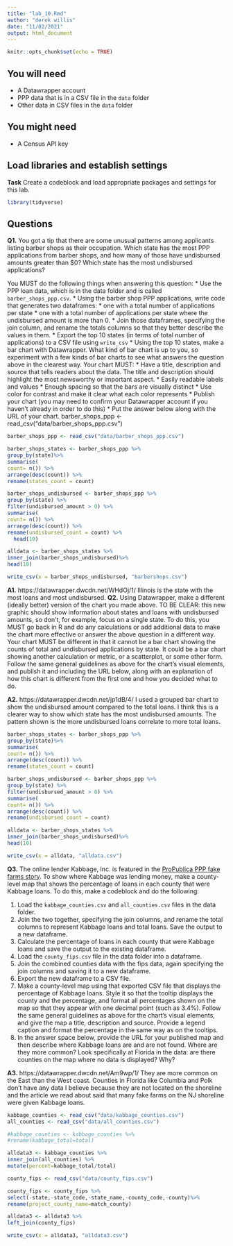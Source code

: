 ```yaml
---
title: "lab_10.Rmd"
author: "derek willis"
date: "11/02/2021"
output: html_document
---
```


```r
knitr::opts_chunk$set(echo = TRUE)
```

## You will need

* A Datawrapper account
* PPP data that is in a CSV file in the `data` folder
* Other data in CSV files in the `data` folder

## You might need

* A Census API key

## Load libraries and establish settings

**Task** Create a codeblock and load appropriate packages and settings for this lab.
```r
library(tidyverse)
```
## Questions

**Q1.** You got a tip that there are some unusual patterns among applicants listing barber shops as their occupation. Which state has the most PPP applications from barber shops, and how many of those have undisbursed amounts greater than $0? Which state has the most undisbursed applications?

You MUST do the following things when answering this question:
* Use the PPP loan data, which is in the data folder and is called `barber_shops_ppp.csv`.
* Using the barber shop PPP applications, write code that generates two dataframes:
  * one with a total number of applications per state
  * one with a total number of applications per state where the undisbursed amount is more than 0.
* Join those dataframes, specifying the join column, and rename the totals columns so that they better describe the values in them.
* Export the top 10 states (in terms of total number of applications) to a CSV file using `write_csv`
* Using the top 10 states, make a bar chart with Datawrapper. What kind of bar chart is up to you, so experiment with a few kinds of bar charts to see what answers the question above in the clearest way. Your chart MUST:
  * Have a title, description and source that tells readers about the data. The title and description should highlight the most newsworthy or important aspect.
  * Easily readable labels and values
  * Enough spacing so that the bars are visually distinct
  * Use color for contrast and make it clear what each color represents
* Publish your chart (you may need to confirm your Datawrapper account if you haven't already in order to do this)
* Put the answer below along with the URL of your chart.
barber_shops_ppp <- read_csv("data/barber_shops_ppp.csv")
```r
barber_shops_ppp <- read_csv("data/barber_shops_ppp.csv")
``` 

```r
barber_shops_states <- barber_shops_ppp %>%
group_by(state)%>%
summarise(
count= n()) %>%
arrange(desc(count)) %>%
rename(states_count = count) 

barber_shops_undisbursed <- barber_shops_ppp %>%
group_by(state) %>%
filter(undisbursed_amount > 0) %>%
summarise(
count= n()) %>%
arrange(desc(count)) %>%
rename(undisbursed_count = count) %>%
  head(10)

alldata <- barber_shops_states %>%
inner_join(barber_shops_undisbursed)%>%
head(10)

write_csv(x = barber_shops_undisbursed, "barbershops.csv")
```
**A1.**
https://datawrapper.dwcdn.net/WHdOj/1/ Illinois is the state with the most loans and most undisbursed. 
**Q2.** Using Datawrapper, make a different (ideally better) version of the chart you made above. TO BE CLEAR: this new graphic should show information about states and loans with undisbursed amounts, so don't, for example, focus on a single state. To do this, you MUST go back in R and do any calculations or add additional data to make the chart more effective or answer the above question in a different way. Your chart MUST be different in that it cannot be a bar chart showing the counts of total and undisbursed applications by state. It could be a bar chart showing another calculation or metric, or a scatterplot, or some other form. Follow the same general guidelines as above for the chart's visual elements, and publish it and including the URL below, along with an explanation of how this chart is different from the first one and how you decided what to do.

**A2.** https://datawrapper.dwcdn.net/jp1dB/4/ I used a grouped bar chart to show the undisbursed amount compared to the total loans. I think this is a clearer way to show which state has the most undisbursed amounts. The pattern shown is the more undisbursed loans correlate to more total loans. 
```r
barber_shops_states <- barber_shops_ppp %>%
group_by(state)%>%
summarise(
count= n()) %>%
arrange(desc(count)) %>%
rename(states_count = count) 

barber_shops_undisbursed <- barber_shops_ppp %>%
group_by(state) %>%
filter(undisbursed_amount > 0) %>%
summarise(
count= n()) %>%
arrange(desc(count)) %>%
rename(undisbursed_count = count) 

alldata <- barber_shops_states %>%
inner_join(barber_shops_undisbursed)%>%
head(10)

write_csv(x = alldata, "alldata.csv")
```

**Q3.** The online lender Kabbage, Inc. is featured in the [ProPublica PPP fake farms story](https://www.propublica.org/article/ppp-farms). To show where Kabbage was lending money, make a county-level map that shows the percentage of loans in each county that were Kabbage loans. To do this, make a codeblock and do the following:

1. Load the `kabbage_counties.csv` and `all_counties.csv` files in the data folder.
2. Join the two together, specifying the join columns, and rename the total columns to represent Kabbage loans and total loans. Save the output to a new dataframe.
3. Calculate the percentage of loans in each county that were Kabbage loans and save the output to the existing dataframe.
4. Load the `county_fips.csv` file in the data folder into a dataframe.
5. Join the combined counties data with the fips data, again specifying the join columns and saving it to a new dataframe.
6. Export the new dataframe to a CSV file.
7. Make a county-level map using that exported CSV file that displays the percentage of Kabbage loans. Style it so that the tooltip displays the county and the percentage, and format all percentages shown on the map so that they appear with one decimal point (such as 3.4%). Follow the same general guidelines as above for the chart's visual elements, and give the map a title, description and source. Provide a legend caption and format the percentage in the same way as on the tooltips.
8. In the answer space below, provide the URL for your published map and then describe where Kabbage loans are and are not found. Where are they more common? Look specifically at Florida in the data: are there counties on the map where no data is displayed? Why?

**A3.**  https://datawrapper.dwcdn.net/Am9wp/1/ They are more common on the East than the West coast. Counties in Florida like Columbia and Polk don't have any data I believe because they are not located on the shoreline and the article we read about said that many fake farms on the NJ shoreline were given Kabbage loans. 
```r
kabbage_counties <- read_csv("data/kabbage_counties.csv")
all_counties <- read_csv("data/all_counties.csv")
```
```r
#kabbage_counties <- kabbage_counties %>%
#rename(kabbage_total=total)

alldata3 <- kabbage_counties %>%
inner_join(all_counties) %>%
mutate(percent=kabbage_total/total)

county_fips <- read_csv("data/county_fips.csv")

county_fips <- county_fips %>%
select(-state,-state_code,-state_name,-county_code,-county)%>%
rename(project_county_name=match_county)

alldata3 <- alldata3 %>%
left_join(county_fips)

write_csv(x = alldata3, "alldata3.csv")
```

